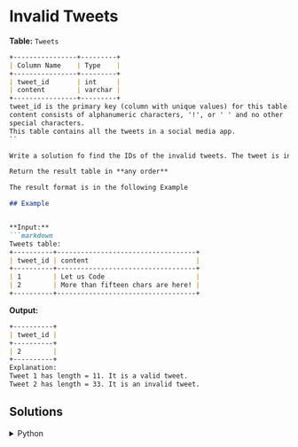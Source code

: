 # Invalid Tweets

**Table:** `Tweets`
```markdown
+----------------+---------+
| Column Name    | Type    |
+----------------+---------+
| tweet_id       | int     |
| content        | varchar |
+----------------+---------+
tweet_id is the primary key (column with unique values) for this table.
content consists of alphanumeric characters, '!', or ' ' and no other 
special characters.
This table contains all the tweets in a social media app.
``

Write a solution fo find the IDs of the invalid tweets. The tweet is invalid if the number of characters used in the content of the tweet is **strictly greater** than 15.

Return the result table in **any order**

The result format is in the following Example

## Example


**Input:**
```markdown 
Tweets table:
+----------+-----------------------------------+
| tweet_id | content                           |
+----------+-----------------------------------+
| 1        | Let us Code                       |
| 2        | More than fifteen chars are here! |
+----------+-----------------------------------+
```

**Output:** 
```markdown
+----------+
| tweet_id |
+----------+
| 2        |
+----------+
Explanation: 
Tweet 1 has length = 11. It is a valid tweet.
Tweet 2 has length = 33. It is an invalid tweet.
```

## Solutions

<details>
    <summary>Python</summary>
```python

def invalid_tweets(tweets: pd.DataFrame) -> pd.DataFrame:
    return tweets.loc[ tweets['content'].str.len() > 15 ] [['tweet_id']]
``` 

- Uso de sobrecarga de operador `[]`

    - `df[condición]` → Filtra filas (indexación booleana)
    - `df[['columna1', 'columna2']]` → Selecciona columnas
    - `df[condición][columnas]` → Combina ambas operaciones   

</details>
